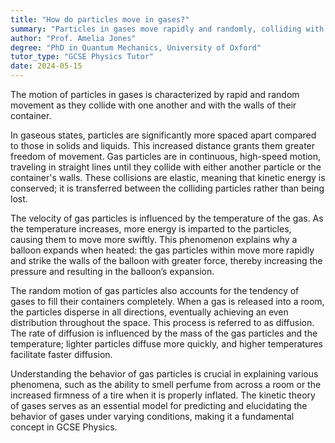 ```yaml
---
title: "How do particles move in gases?"
summary: "Particles in gases move rapidly and randomly, colliding with each other and the walls of their container."
author: "Prof. Amelia Jones"
degree: "PhD in Quantum Mechanics, University of Oxford"
tutor_type: "GCSE Physics Tutor"
date: 2024-05-15
---
```


The motion of particles in gases is characterized by rapid and random movement as they collide with one another and with the walls of their container.

In gaseous states, particles are significantly more spaced apart compared to those in solids and liquids. This increased distance grants them greater freedom of movement. Gas particles are in continuous, high-speed motion, traveling in straight lines until they collide with either another particle or the container's walls. These collisions are elastic, meaning that kinetic energy is conserved; it is transferred between the colliding particles rather than being lost.

The velocity of gas particles is influenced by the temperature of the gas. As the temperature increases, more energy is imparted to the particles, causing them to move more swiftly. This phenomenon explains why a balloon expands when heated: the gas particles within move more rapidly and strike the walls of the balloon with greater force, thereby increasing the pressure and resulting in the balloon’s expansion.

The random motion of gas particles also accounts for the tendency of gases to fill their containers completely. When a gas is released into a room, the particles disperse in all directions, eventually achieving an even distribution throughout the space. This process is referred to as diffusion. The rate of diffusion is influenced by the mass of the gas particles and the temperature; lighter particles diffuse more quickly, and higher temperatures facilitate faster diffusion.

Understanding the behavior of gas particles is crucial in explaining various phenomena, such as the ability to smell perfume from across a room or the increased firmness of a tire when it is properly inflated. The kinetic theory of gases serves as an essential model for predicting and elucidating the behavior of gases under varying conditions, making it a fundamental concept in GCSE Physics.
    